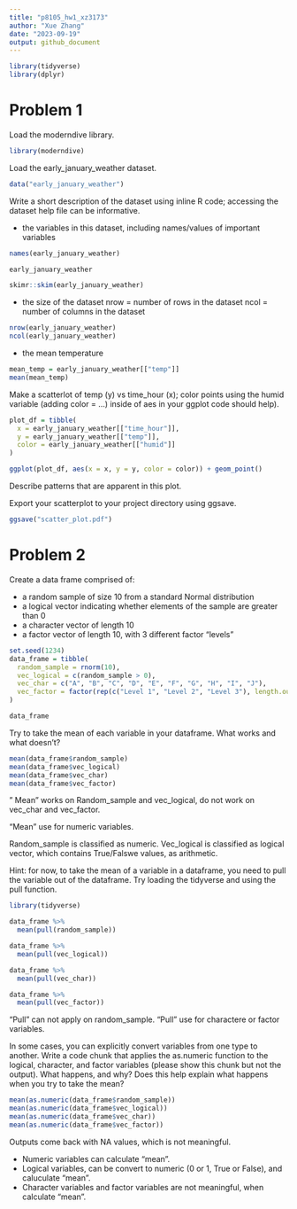 ```yaml
---
title: "p8105_hw1_xz3173"
author: "Xue Zhang"
date: "2023-09-19"
output: github_document
---
```


```r
library(tidyverse)
library(dplyr)
```

# Problem 1

Load the moderndive library.

```r
library(moderndive)
```

Load the early_january_weather dataset.

```r
data("early_january_weather")
```

Write a short description of the dataset using inline R code; accessing the dataset help file can be informative. 

* the variables in this dataset, including names/values of important variables

```r
names(early_january_weather)
```

```r
early_january_weather
```

```r
skimr::skim(early_january_weather)
```

* the size of the dataset
nrow = number of rows in the dataset
ncol = number of columns in the dataset

```r
nrow(early_january_weather)
ncol(early_january_weather)
```

* the mean temperature

```r
mean_temp = early_january_weather[["temp"]]
mean(mean_temp)
```


Make a scatterlot of temp (y) vs time_hour (x); color points using the humid variable (adding color = ...) inside of aes in your ggplot code should help). 



```r
plot_df = tibble(
  x = early_january_weather[["time_hour"]],
  y = early_january_weather[["temp"]],
  color = early_january_weather[["humid"]]
)

ggplot(plot_df, aes(x = x, y = y, color = color)) + geom_point()
```


Describe patterns that are apparent in this plot.




Export your scatterplot to your project directory using ggsave.

```r
ggsave("scatter_plot.pdf")
```



# Problem 2

Create a data frame comprised of:

* a random sample of size 10 from a standard Normal distribution
* a logical vector indicating whether elements of the sample are greater than 0
* a character vector of length 10
* a factor vector of length 10, with 3 different factor "levels"



```r
set.seed(1234)
data_frame = tibble(
  random_sample = rnorm(10),
  vec_logical = c(random_sample > 0),
  vec_char = c("A", "B", "C", "D", "E", "F", "G", "H", "I", "J"),
  vec_factor = factor(rep(c("Level 1", "Level 2", "Level 3"), length.out = 10))
)

data_frame
```

Try to take the mean of each variable in your dataframe. What works and what doesn’t?

```r
mean(data_frame$random_sample)
mean(data_frame$vec_logical)
mean(data_frame$vec_char)
mean(data_frame$vec_factor)
```

" Mean" works on Random_sample and vec_logical, do not work on vec_char and vec_factor.

"Mean" use for numeric variables.

Random_sample is classified as numeric.
Vec_logical is classified as logical vector, which contains True/Falswe values, as arithmetic.

Hint: for now, to take the mean of a variable in a dataframe, you need to pull the variable out of the dataframe. Try loading the tidyverse and using the pull function.

```r
library(tidyverse)
```




```r
data_frame %>%
  mean(pull(random_sample))
```

```r
data_frame %>%
  mean(pull(vec_logical))
```

```r
data_frame %>%
  mean(pull(vec_char)) 
```



```r
data_frame %>%
  mean(pull(vec_factor))
```


"Pull" can not apply on random_sample.
"Pull" use for charactere or factor variables.


In some cases, you can explicitly convert variables from one type to another. Write a code chunk that applies the as.numeric function to the logical, character, and factor variables (please show this chunk but not the output). What happens, and why? Does this help explain what happens when you try to take the mean?


```r
mean(as.numeric(data_frame$random_sample))
mean(as.numeric(data_frame$vec_logical))
mean(as.numeric(data_frame$vec_char))
mean(as.numeric(data_frame$vec_factor))
```

Outputs come back with NA values, which is not meaningful.

* Numeric variables can calculate "mean".
* Logical variables, can be convert to numeric (0 or 1, True or False), and caluculate "mean".
* Character variables and factor variables are not meaningful, when calculate "mean".


